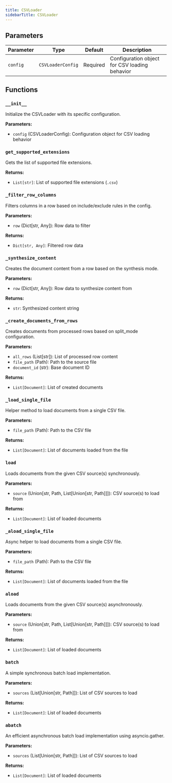 ```yaml
---
title: CSVLoader
sidebarTitle: CSVLoader
---
```


## Parameters

| Parameter                          | Type                                                  | Default    | Description                                                                                                                                                                                                                      |
| ---------------------------------- | ----------------------------------------------------- | ---------- | -------------------------------------------------------------------------------------------------------------------------------------------------------------------------------------------------------------------------------- |
| `config`                           | `CSVLoaderConfig`                                     | Required   | Configuration object for CSV loading behavior                                                                                                                                                                                    |

## Functions

### `__init__`

Initialize the CSVLoader with its specific configuration.

**Parameters:**

- `config` (CSVLoaderConfig): Configuration object for CSV loading behavior

### `get_supported_extensions`

Gets the list of supported file extensions.

**Returns:**

- `List[str]`: List of supported file extensions (`.csv`)

### `_filter_row_columns`

Filters columns in a row based on include/exclude rules in the config.

**Parameters:**

- `row` (Dict[str, Any]): Row data to filter

**Returns:**

- `Dict[str, Any]`: Filtered row data

### `_synthesize_content`

Creates the document content from a row based on the synthesis mode.

**Parameters:**

- `row` (Dict[str, Any]): Row data to synthesize content from

**Returns:**

- `str`: Synthesized content string

### `_create_documents_from_rows`

Creates documents from processed rows based on split_mode configuration.

**Parameters:**

- `all_rows` (List[str]): List of processed row content
- `file_path` (Path): Path to the source file
- `document_id` (str): Base document ID

**Returns:**

- `List[Document]`: List of created documents

### `_load_single_file`

Helper method to load documents from a single CSV file.

**Parameters:**

- `file_path` (Path): Path to the CSV file

**Returns:**

- `List[Document]`: List of documents loaded from the file

### `load`

Loads documents from the given CSV source(s) synchronously.

**Parameters:**

- `source` (Union[str, Path, List[Union[str, Path]]]): CSV source(s) to load from

**Returns:**

- `List[Document]`: List of loaded documents

### `_aload_single_file`

Async helper to load documents from a single CSV file.

**Parameters:**

- `file_path` (Path): Path to the CSV file

**Returns:**

- `List[Document]`: List of documents loaded from the file

### `aload`

Loads documents from the given CSV source(s) asynchronously.

**Parameters:**

- `source` (Union[str, Path, List[Union[str, Path]]]): CSV source(s) to load from

**Returns:**

- `List[Document]`: List of loaded documents

### `batch`

A simple synchronous batch load implementation.

**Parameters:**

- `sources` (List[Union[str, Path]]): List of CSV sources to load

**Returns:**

- `List[Document]`: List of loaded documents

### `abatch`

An efficient asynchronous batch load implementation using asyncio.gather.

**Parameters:**

- `sources` (List[Union[str, Path]]): List of CSV sources to load

**Returns:**

- `List[Document]`: List of loaded documents
